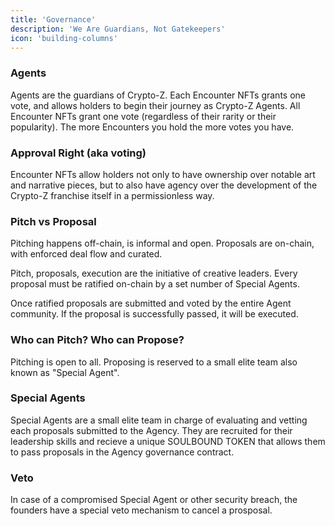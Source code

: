 ```yaml
---
title: 'Governance'
description: 'We Are Guardians, Not Gatekeepers'
icon: 'building-columns'
---
```


### Agents
Agents are the guardians of Crypto-Z. Each Encounter NFTs grants one vote, and allows holders to begin their journey as Crypto-Z Agents. All Encounter NFTs grant one vote (regardless of their rarity or their popularity). The more Encounters you hold the more votes you have. 


### Approval Right (aka voting)
Encounter NFTs allow holders not only to have ownership over notable art and narrative pieces, but to also have agency over the development of the Crypto-Z franchise itself in a permissionless way. 


### Pitch vs Proposal

Pitching happens off-chain, is informal and open. 
Proposals are on-chain, with enforced deal flow and curated.

Pitch, proposals, execution are the initiative of creative leaders. Every proposal must be ratified on-chain by a set number of Special Agents. 

Once ratified proposals are submitted and voted by the entire Agent community. If the proposal is successfully passed, it will be executed.

### Who can Pitch? Who can Propose?

Pitching is open to all. 
Proposing is reserved to a small elite team also known as "Special Agent".


### Special Agents

Special Agents are a small elite team in charge of evaluating and vetting each proposals submitted to the Agency.
They are recruited for their leadership skills and recieve a unique SOULBOUND TOKEN that allows them to pass proposals in the Agency governance contract.

### Veto
In case of a compromised Special Agent or other security breach, the founders have a special veto mechanism to cancel a prosposal.